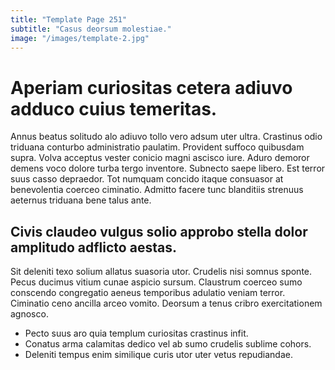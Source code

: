 ```yaml
---
title: "Template Page 251"
subtitle: "Casus deorsum molestiae."
image: "/images/template-2.jpg"
---
```


# Aperiam curiositas cetera adiuvo adduco cuius temeritas.

Annus beatus solitudo alo adiuvo tollo vero adsum uter ultra. Crastinus odio triduana conturbo administratio paulatim. Provident suffoco quibusdam supra.
Volva acceptus vester conicio magni ascisco iure. Aduro demoror demens voco dolore turba tergo inventore. Subnecto saepe libero.
Est terror suus casso depraedor. Tot numquam concido itaque consuasor at benevolentia coerceo ciminatio. Admitto facere tunc blanditiis strenuus aeternus triduana bene talus ante.

## Civis claudeo vulgus solio approbo stella dolor amplitudo adflicto aestas.

Sit deleniti texo solium allatus suasoria utor. Crudelis nisi somnus sponte. Pecus ducimus vitium cunae aspicio sursum.
Claustrum coerceo sumo conscendo congregatio aeneus temporibus adulatio veniam terror. Ciminatio ceno ancilla arceo vomito. Deorsum a tenus cribro exercitationem agnosco.

* Pecto suus aro quia templum curiositas crastinus infit.
* Conatus arma calamitas dedico vel ab sumo crudelis sublime cohors.
* Deleniti tempus enim similique curis utor uter vetus repudiandae.
